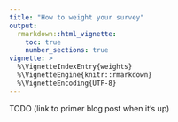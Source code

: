 ```yaml
---
title: "How to weight your survey"
output: 
  rmarkdown::html_vignette:
    toc: true
    number_sections: true
vignette: >
  %\VignetteIndexEntry{weights}
  %\VignetteEngine{knitr::rmarkdown}
  %\VignetteEncoding{UTF-8}
---
```


TODO (link to primer blog post when it's up)
